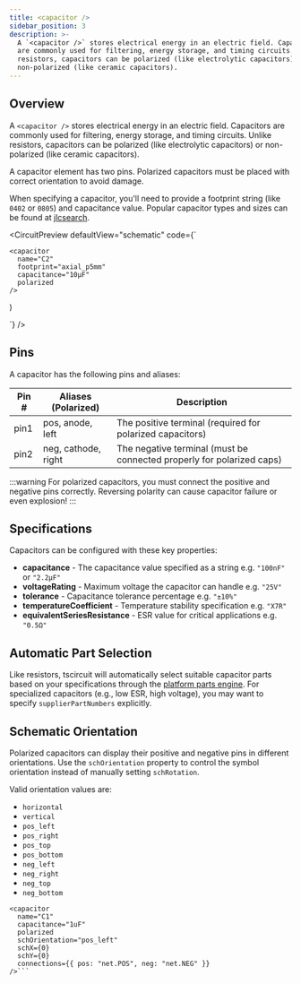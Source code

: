 ```yaml
---
title: <capacitor />
sidebar_position: 3
description: >-
  A `<capacitor />` stores electrical energy in an electric field. Capacitors
  are commonly used for filtering, energy storage, and timing circuits. Unlike
  resistors, capacitors can be polarized (like electrolytic capacitors) or
  non-polarized (like ceramic capacitors).
---
```


## Overview

A `<capacitor />` stores electrical energy in an electric field. Capacitors are commonly used for filtering, energy storage, and timing circuits. Unlike resistors, capacitors can be polarized (like electrolytic capacitors) or non-polarized (like ceramic capacitors).

A capacitor element has two pins. Polarized capacitors must be placed with correct orientation to avoid damage.

When specifying a capacitor, you'll need to provide a footprint string (like `0402` or `0805`) and capacitance value. Popular capacitor types and sizes can be found at [jlcsearch](https://jlcsearch.tscircuit.com/capacitors/list).


<CircuitPreview
  defaultView="schematic"
  code={`

    <capacitor
      name="C2"
      footprint="axial_p5mm"
      capacitance="10μF"
      polarized
    />
  )

  `}
/>

## Pins

A capacitor has the following pins and aliases:

| Pin # | Aliases (Polarized) | Description |
| ---------- | ------- | ----------- |
| pin1 | pos, anode, left | The positive terminal (required for polarized capacitors) |
| pin2 | neg, cathode, right | The negative terminal (must be connected properly for polarized caps) |

:::warning
For polarized capacitors, you must connect the positive and negative pins correctly. Reversing polarity can cause capacitor failure or even explosion!
:::

## Specifications

Capacitors can be configured with these key properties:

- **capacitance** - The capacitance value specified as a string e.g. `"100nF"` or `"2.2μF"`
- **voltageRating** - Maximum voltage the capacitor can handle e.g. `"25V"`
- **tolerance** - Capacitance tolerance percentage e.g. `"±10%"`
- **temperatureCoefficient** - Temperature stability specification e.g. `"X7R"`
- **equivalentSeriesResistance** - ESR value for critical applications e.g. `"0.5Ω"`

## Automatic Part Selection

Like resistors, tscircuit will automatically select suitable capacitor parts based on your specifications through the [platform parts engine](../guides/platform-configuration.md). For specialized capacitors (e.g., low ESR, high voltage), you may want to specify `supplierPartNumbers` explicitly.

## Schematic Orientation

Polarized capacitors can display their positive and negative pins in different orientations. Use the `schOrientation` property to control the symbol orientation instead of manually setting `schRotation`.

Valid orientation values are:

- `horizontal`
- `vertical`
- `pos_left`
- `pos_right`
- `pos_top`
- `pos_bottom`
- `neg_left`
- `neg_right`
- `neg_top`
- `neg_bottom`

```tsx
<capacitor
  name="C1"
  capacitance="1uF"
  polarized
  schOrientation="pos_left"
  schX={0}
  schY={0}
  connections={{ pos: "net.POS", neg: "net.NEG" }}
/>```


